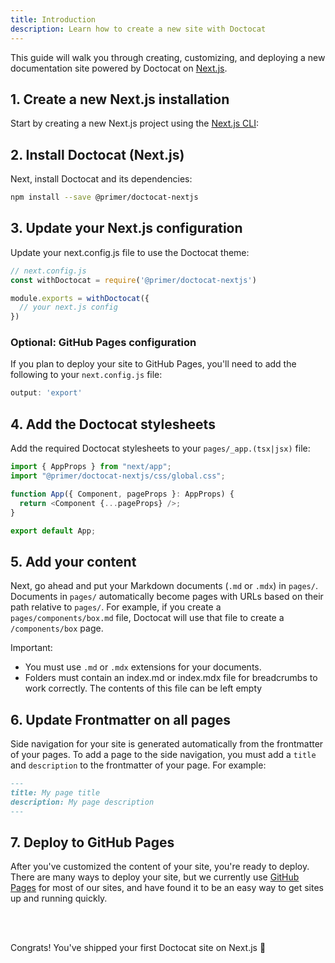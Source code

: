 ```yaml
---
title: Introduction
description: Learn how to create a new site with Doctocat
---
```


This guide will walk you through creating, customizing, and deploying a new documentation site powered by Doctocat on [Next.js](https://nextjs.org/).

## 1. Create a new Next.js installation

Start by creating a new Next.js project using the [Next.js CLI](https://nextjs.org/docs/getting-started/installation):

## 2. Install Doctocat (Next.js)

Next, install Doctocat and its dependencies:

```bash
npm install --save @primer/doctocat-nextjs
```

## 3. Update your Next.js configuration

Update your next.config.js file to use the Doctocat theme:

```js
// next.config.js
const withDoctocat = require('@primer/doctocat-nextjs')

module.exports = withDoctocat({
  // your next.js config
})
```

### Optional: GitHub Pages configuration

If you plan to deploy your site to GitHub Pages, you'll need to add the following to your `next.config.js` file:

```js
output: 'export'
```

## 4. Add the Doctocat stylesheets

Add the required Doctocat stylesheets to your `pages/_app.(tsx|jsx)` file:

```js
import { AppProps } from "next/app";
import "@primer/doctocat-nextjs/css/global.css";

function App({ Component, pageProps }: AppProps) {
  return <Component {...pageProps} />;
}

export default App;
```

## 5. Add your content

Next, go ahead and put your Markdown documents (`.md` or `.mdx`) in `pages/`. Documents in `pages/` automatically become pages with URLs based on their path relative to `pages/`. For example, if you create a `pages/components/box.md` file, Doctocat will use that file to create a `/components/box` page.

Important:

- You must use `.md` or `.mdx` extensions for your documents.
- Folders must contain an index.md or index.mdx file for breadcrumbs to work correctly. The contents of this file can be left empty

## 6. Update Frontmatter on all pages

Side navigation for your site is generated automatically from the frontmatter of your pages. To add a page to the side navigation, you must add a `title` and `description` to the frontmatter of your page. For example:

```md
---
title: My page title
description: My page description
---
```

## 7. Deploy to GitHub Pages

After you've customized the content of your site, you're ready to deploy. There are many ways to deploy your site, but we currently use [GitHub Pages](https://pages.github.com/) for most of our sites, and have found it to be an easy way to get sites up and running quickly.

<br />
<br />

Congrats! You've shipped your first Doctocat site on Next.js 🎉
